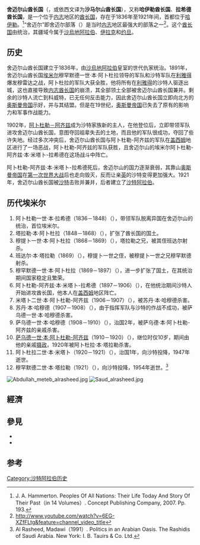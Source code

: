 {{NoteTA|1=zh-cn:奥斯曼;zh-tw:鄂圖曼;zh-hk:奧托曼;|2=zh-cn:沙特;zh-hant:沙特;zh-tw:沙烏地}}
{{Infobox Former Country
|native_name             = <big>{{rtl-lang|ar|إمارة جبل شمر}}</big>
|conventional_long_name  = 舍迈尔山酋长国
|common_name       = 内志
|continent         = 亚洲
|region            = 中东
|country           = 沙特阿拉伯
|year_start        = 1836年
|year_end          = 1921年
|event_start       = 建国
|event1            = 穆雷达之战
|date_event1       = 1891年
|event_end         = 被[[沙烏地阿拉伯|沙烏地阿拉伯]]击败
|p1                = 内志酋长国
|flag_p1           = Flag of the Second Saudi State.svg
|s1                = 内志与哈萨酋长国
|flag_s1           = Flag of the Second Saudi State.svg
|s2                = 也门穆塔瓦基利亚王国
|flag_s2           = Flag of Yemen 1918.svg
|image_map         = [[File:Emirate_of_Jabal_Shammar_1873_Map.svg|frameless]]
|map_alt           = 最大疆域
|image_flag        = Flag of the Emirate of Ha'il.svg
|flag_type         = 国旗
|capital           = [[哈伊勒|哈伊勒]]
|latd=24
|latm=64
|latNS=N
|longd=46
|longm=74
|longEW=E
|common_languages  = {{nowrap|[[阿拉伯语|阿拉伯语]]<br>[[波斯语|波斯语]]<br>[[奥斯曼土耳其语|奥斯曼土耳其语]]}}
|government_type   = 君主制
|religion          = [[伊斯兰教|伊斯兰教]]
|today             = {{SAU}}
}}

'''舍迈尔山酋长国'''（{{lang-ar|إمارة جبل شمر}}，或依西文译为'''沙马尔山酋长国'''），又称'''哈伊勒酋长国'''、'''拉希德酋长国'''，是一个位于[[内志|内志]]地区的[[酋长国|酋长国]]，存在于1836年至1921年间，首都位于[[哈伊勒|哈伊勒]]。<ref>J. A. Hammerton. Peoples Of All Nations: Their Life Today And Story Of Their Past（in 14 Volumes）. Concept Publishing Company, 2007. Pp. 193.</ref>“舍迈尔”即舍迈尔部落（{{lang-ar|شمّر}}）是当时[[内志|内志]]地区最强大的部落之一<ref>http://www.youtube.com/watch?v=6EG-XZfFLtg&feature=channel_video_title</ref>。这个[[酋长国|酋长国]]由{{link-en|拉希德王朝|al Rashid}}统治，其疆域今属于[[沙烏地阿拉伯|沙烏地阿拉伯]]、[[伊拉克|伊拉克]]和[[约旦|约旦]]。

==历史==
舍迈尔山酋长国建立于1836年，由[[沙烏地阿拉伯|沙烏地阿拉伯]]皇室的世代仇家{{link-en|拉希德王朝|al Rashid}}统治。1891年，舍迈尔山酋长国[[埃米尔|埃米尔]]穆罕默德一世·本·阿卜杜拉领导的军队和沙特军队在[[利雅得|利雅得]]爆发穆雷达之战，阿卜杜拉的军队大获全胜，他将所有在[[利雅得|利雅得]]的沙特人驱逐出城，这也直接导致[[内志酋长国|内志酋长国]]的崩溃，其全部领土全部被舍迈尔山酋长国兼并。剩余的沙特人流亡到科威特，已无任何反击能力，因此舍迈尔山酋长国立即向北方的[[奥斯曼帝国|奥斯曼帝国]]示好，并与其结盟。但是在19世纪，[[奥斯曼帝国|奥斯曼帝国]]已失去了原有的影响力和军事作战能力。

1902年，[[阿卜杜勒－阿齐兹·本·阿卜杜勒－拉赫曼·本·费萨尔·阿勒沙特|阿卜杜勒－阿齐兹]]成为沙特家族新的主人，在他登位后，立即带领军队进攻舍迈尔山酋长国，意图夺回祖辈失去的土地，而且他的军队很成功，夺回了些许失地。经过多次冲突后，舍迈尔山酋长国与阿卜杜勒-阿齐兹的军队在[[盖西姆省|盖西姆]]地区进行了一场恶战，阿卜杜勒-阿齐兹的军队获胜，且舍迈尔山的埃米尔阿卜杜勒-阿齐兹·本·米塔卜-拉希德在这场战斗中阵亡。

阿卜杜勒-阿齐兹·本·米塔卜-拉希德死后，舍迈尔山的国力逐渐衰弱，其靠山[[奥斯曼帝国|奥斯曼帝国]]在[[第一次世界大战|第一次世界大战]]后也走向毁灭，反而让亲[[大英帝国|英]]的沙特变得更加强大。1921年，舍迈尔山酋长国被[[内志苏丹国|沙特]]击败并兼并，后者建立了[[沙特阿拉伯|沙特阿拉伯]]。

==历代埃米尔==
#阿卜杜勒一世·本·拉希德（1836－1848）（{{lang-ar|عبدالله بن رشيد}}），带领军队脱离异国在舍迈尔山的统治，首位埃米尔。
#塔拉勒·本·阿卜杜拉（1848－1868）（{{lang-ar|طلال بن عبدالله}}），扩张了酋长国的国土。
#穆提卜一世·本·阿卜杜拉（1868－1869）（{{lang-ar|متعب بن عبدالل}}），塔拉勒之兄，被其侄班达尔射杀。
#班达尔·本·塔拉勒（1869）（{{Lang-ar|بندر بن طلال}}），穆提卜一世之侄，被穆提卜一世之兄穆罕默德射杀。
#穆罕默德一世·本·阿卜杜拉（1869－1897）（{{lang-ar|محمد بن عبدالل}}），进一步扩张了国土，在其统治期间国家稳定且繁荣。
#阿卜杜勒-阿齐兹·本·米塔卜-拉希德（1897－1906）（{{lang-ar|عبدالعزيز بن متعب}}），在他统治期间沙特人开始进攻酋长国，他本人在[[盖西姆省|盖西姆]]地区阵亡。
#米塔卜二世·本·阿卜杜勒-阿齐兹（1906－1907）（{{lang-ar|متعب بن عبدالعزيز}}），被苏丹·本·哈穆德杀害。
#苏丹·本·哈穆德（1907－1908）（{{lang-ar|سلطان بن حمود}}），由于指挥军队与沙特的作战不成功，被萨乌德一世·本·哈穆德杀害。
#萨乌德一世·本·哈穆德（1908－1910）（{{lang-ar|سعود بن حمود}}），治国2年，被萨乌德·本·阿卜杜勒-阿齐兹的亲戚杀害。
#[[萨乌德一世·本·阿卜杜勒-阿齐兹|萨乌德一世·本·阿卜杜勒-阿齐兹]]（1910－1920）（{{lang-ar|سعود بن عبدالعزيز}}），继位时仅10岁，期间由他的亲戚[[摄政|摄政]]，1920年被阿卜杜拉·本·塔拉勒杀害。
#阿卜杜拉二世·本·米塔卜（1920－1921）（{{lang-ar|عبدالله بن متعب}}），治国1年，向沙特投降，1947年逝世。
#穆罕默德二世·本·塔拉勒（1921）（{{lang-ar|محمد بن طلال}}），向沙特投降，1954年逝世。<ref>Al Rasheed, Madawi（1991）. Politics in an Arabian Oasis. The Rashidis of Saudi Arabia. New York: I. B. Tauirs & Co. Ltd.</ref>
[[Image:Abdullah_meteb_alrasheed.jpg|thumb]]
[[Image:Saud_alrasheed.jpg|thumb]]

== 經濟 ==

== 參見 ==
* {{link-en|1929年賈巴爾沙馬爾戰役|Battle of Jabal Shammar (1929)}}
* {{link-en|遜尼派王朝列表|List of Sunni dynasties}}

==参考==
{{Reflist}}

[[Category:沙特阿拉伯历史|Category:沙特阿拉伯历史]]